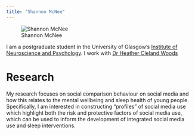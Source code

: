 ```yaml
---
title: "Shannon McNee"
---
```




![Shannon McNee](docs/images/PSP.jpg)

I am a postgraduate student in the University of Glasgow's
[Institute of Neuroscience and Psychology](http://www.gla.ac.uk/researchinstitutes/neurosciencepsychology/).
I work with [Dr Heather Cleland Woods](http://www.gla.ac.uk/schools/psychology/staff/heatherwoods/)

# Research 

My research focuses on social comparison behaviour on social media and how this relates to the mental wellbeing and sleep health of young people. Specifically, I am interested in constructing "profiles" of social media use which highlight both the risk and protective factors of social media use, which can be used to inform the development of integrated social media use and sleep interventions. 

